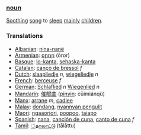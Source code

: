 ===[[noun]]===
[[Soothing]] [[song]] to [[sleep]] [[mainly]] [[child]]ren.
===Translations===
*[[Albanian]]: [[nina-nanë]]
*[[Armenian]]: [[օրոր]] (ōror)
*[[Basque]]: [[lo-kanta]], [[sehaska-kanta]]
*[[Catalan]]: [[cançò de bressol]] ''f''
*[[Dutch]]: [[slaapliedje]] ''n'', [[wiegeliedje]] ''n''
*[[French]]: [[berceuse]] ''f''
*[[German]]: [[Schlaflied]] ''n'' [[Wiegenlied]] ''n''
*[[Mandarin]]: [[催眠曲]] ([[pinyin]]: cūimiánqǔ)
*[[Manx]]: [[arrane]] ''m'', [[cadlee]]
*[[Malay]]: [[dondang]], [[nyannyan pengulit]]
*[[Maori]]: [[ngaaoriori]], [[poopoo]], [[taiapo]]
*[[Spanish]]: [[nana]], [[canción de cuna]], [[canto de cuna]] ''f''
*[[Tamil]]: [[்தாலாட்டு]] (tālāttu)